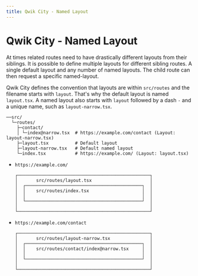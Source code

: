 ```yaml
---
title: Qwik City - Named Layout
---
```


# Qwik City - Named Layout

At times related routes need to have drastically different layouts from their siblings. It is possible to define multiple layouts for different sibling routes. A single default layout and any number of named layouts. The child route can then request a specific named-layout.

Qwik City defines the convention that layouts are within `src/routes` and the filename starts with `layout`. That's why the default layout is named `layout.tsx`. A named layout also starts with `layout` followed by a dash `-` and a unique name, such as `layout-narrow.tsx`.

```
──src/
  └─routes/
    ├─contact/
    │ └─index@narrow.tsx  # https://example.com/contact (Layout: layout-narrow.tsx)
    ├─layout.tsx          # Default layout
    ├─layout-narrow.tsx   # Default named layout
    └─index.tsx           # https://example.com/ (Layout: layout.tsx)
```

- `https://example.com/`
  ```
  ┌──────────────────────────────────────────────────┐
  │       src/routes/layout.tsx                      │
  │  ┌────────────────────────────────────────────┐  │
  │  │    src/routes/index.tsx                    │  │
  │  │                                            │  │
  │  └────────────────────────────────────────────┘  │
  │                                                  │
  └──────────────────────────────────────────────────┘
  ```
- `https://example.com/contact`
  ```
  ┌──────────────────────────────────────────────────┐
  │       src/routes/layout-narrow.tsx               │
  │  ┌────────────────────────────────────────────┐  │
  │  │    src/routes/contact/index@narrow.tsx     │  │
  │  │                                            │  │
  │  └────────────────────────────────────────────┘  │
  │                                                  │
  └──────────────────────────────────────────────────┘
  ```
